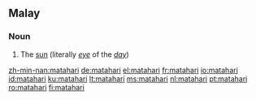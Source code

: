 ==Malay==

===Noun===
{{infl|ms|noun}}

# The [[sun]] (literally ''[[eye]]'' of the ''[[day]]'')

[[zh-min-nan:matahari]]
[[de:matahari]]
[[el:matahari]]
[[fr:matahari]]
[[io:matahari]]
[[id:matahari]]
[[ku:matahari]]
[[lt:matahari]]
[[ms:matahari]]
[[nl:matahari]]
[[pt:matahari]]
[[ro:matahari]]
[[fi:matahari]]